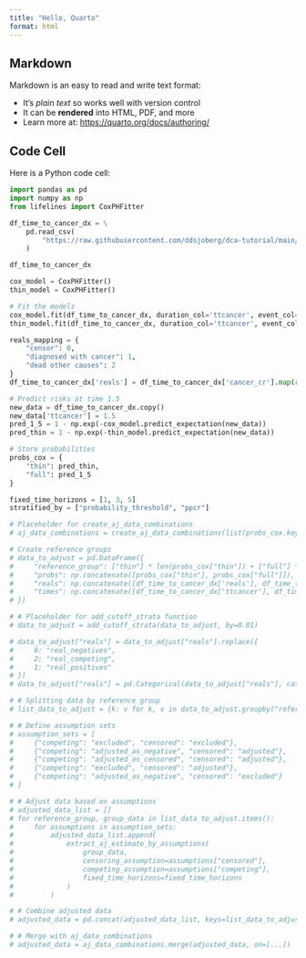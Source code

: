 ```yaml
---
title: "Hello, Quarto"
format: html
---
```


## Markdown

Markdown is an easy to read and write text format:

- It's _plain text_ so works well with version control
- It can be **rendered** into HTML, PDF, and more
- Learn more at: <https://quarto.org/docs/authoring/>

## Code Cell

Here is a Python code cell:

```python
import pandas as pd
import numpy as np
from lifelines import CoxPHFitter

df_time_to_cancer_dx = \
    pd.read_csv(
        "https://raw.githubusercontent.com/ddsjoberg/dca-tutorial/main/data/df_time_to_cancer_dx.csv"
    )

df_time_to_cancer_dx

cox_model = CoxPHFitter()
thin_model = CoxPHFitter()

# Fit the models
cox_model.fit(df_time_to_cancer_dx, duration_col='ttcancer', event_col='cancer', formula='age + famhistory + marker')
thin_model.fit(df_time_to_cancer_dx, duration_col='ttcancer', event_col='cancer', formula='age + marker')

reals_mapping = {
    "censor": 0,
    "diagnosed with cancer": 1,
    "dead other causes": 2
}
df_time_to_cancer_dx['reals'] = df_time_to_cancer_dx['cancer_cr'].map(reals_mapping)

# Predict risks at time 1.5
new_data = df_time_to_cancer_dx.copy()
new_data['ttcancer'] = 1.5
pred_1_5 = 1 - np.exp(-cox_model.predict_expectation(new_data))
pred_thin = 1 - np.exp(-thin_model.predict_expectation(new_data))

# Store probabilities
probs_cox = {
    "thin": pred_thin,
    "full": pred_1_5
}

fixed_time_horizons = [1, 3, 5]
stratified_by = ["probability_threshold", "ppcr"]

# Placeholder for create_aj_data_combinations
# aj_data_combinations = create_aj_data_combinations(list(probs_cox.keys()), fixed_time_horizons, stratified_by, 0.01)

# Create reference groups
# data_to_adjust = pd.DataFrame({
#     "reference_group": ["thin"] * len(probs_cox["thin"]) + ["full"] * len(probs_cox["thin"]),
#     "probs": np.concatenate([probs_cox["thin"], probs_cox["full"]]),
#     "reals": np.concatenate([df_time_to_cancer_dx['reals'], df_time_to_cancer_dx['reals']]),
#     "times": np.concatenate([df_time_to_cancer_dx['ttcancer'], df_time_to_cancer_dx['ttcancer']])
# })

# # Placeholder for add_cutoff_strata function
# data_to_adjust = add_cutoff_strata(data_to_adjust, by=0.01)

# data_to_adjust["reals"] = data_to_adjust["reals"].replace({
#     0: "real_negatives",
#     2: "real_competing",
#     1: "real_positives"
# })
# data_to_adjust["reals"] = pd.Categorical(data_to_adjust["reals"], categories=["real_negatives", "real_competing", "real_positives"], ordered=True)

# # Splitting data by reference group
# list_data_to_adjust = {k: v for k, v in data_to_adjust.groupby("reference_group")}

# # Define assumption sets
# assumption_sets = [
#     {"competing": "excluded", "censored": "excluded"},
#     {"competing": "adjusted_as_negative", "censored": "adjusted"},
#     {"competing": "adjusted_as_censored", "censored": "adjusted"},
#     {"competing": "excluded", "censored": "adjusted"},
#     {"competing": "adjusted_as_negative", "censored": "excluded"}
# ]

# # Adjust data based on assumptions
# adjusted_data_list = []
# for reference_group, group_data in list_data_to_adjust.items():
#     for assumptions in assumption_sets:
#         adjusted_data_list.append(
#             extract_aj_estimate_by_assumptions(
#                 group_data,
#                 censoring_assumption=assumptions["censored"],
#                 competing_assumption=assumptions["competing"],
#                 fixed_time_horizons=fixed_time_horizons
#             )
#         )

# # Combine adjusted data
# adjusted_data = pd.concat(adjusted_data_list, keys=list_data_to_adjust.keys(), names=["reference_group"])

# # Merge with aj_data_combinations
# adjusted_data = aj_data_combinations.merge(adjusted_data, on=[...])  # Define appropriate merge keys
```


